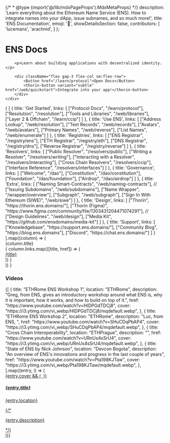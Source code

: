 {/* * @type {import('@/lib/mdxPageProps').MdxMetaProps} */}
  description: 'Learn everything about the Ethereum Name Service (ENS). How to integrate names into your dApp, issue subnames, and so much more!',
  title: 'ENS Documentation',
  emoji: '👋',
  showDetailsSection: false,
  contributors: [
    'lucemans',
    'arachnid',
  ]
};

<div className="bg-ens-light-background-secondary dark:bg-ens-dark-background-secondary">
    <div className="max-w-5xl mx-auto space-y-4 py-16 px-4 sm:px-6">
        <h1>ENS Docs</h1>

        <p>Learn about building applications with decentralized identity.</p>

        <div className="flex gap-3 flex-col sm:flex-row">
            <Button href="/learn/protocol">Open Docs</Button>
            <thorin-button variant="subtle" href="/web/quickstart">Integrate into your app!</thorin-button>
        </div>
    </div>

</div>

<div className="max-w-5xl !mx-auto space-y-6 pt-6 px-4 sm:px-6 w-full">
<div className="grid grid-cols-2 lg:grid-cols-4 gap-6">
    {
        [
            {
                title: 'Get Started',
                links: [
                    ["Protocol Docs", "/learn/protocol"],
                    ["Resolution", "/resolution"],
                    ["Tools and Libraries", "/web/libraries"],
                    ["Layer 2 & Offchain", "/learn/ccip"]
                ]
            },
            {
                title: 'Use ENS',
                links: [
                    ["Address Lookup", "/web/resolution"],
                    ["Text Records", "/web/records"],
                    ["Avatars", "/web/avatars"],
                    ["Primary Names", "/web/reverse"],
                    ["List Names", "/web/enumerate"]
                ]
            },
            {
                title: 'Registries',
                links: [
                    ["ENS Registrar", "/registry/ens"],
                    ["ETH Registrar", "/registry/eth"],
                    ["DNS Registrar", "/registry/dns"],
                    ["Reverse Registrar", "/registry/reverse"]
                ]
            },
            {
                title: 'Resolvers',
                links: [
                    ["Public Resolver", "/resolvers/public"],
                    ["Writing a Resolver", "/resolvers/writing"],
                    ["Interacting with a Resolver", "/resolvers/interacting"],
                    ["Cross Chain Resolvers", "/resolvers/ccip"],
                    ["Interface Reference", "/resolvers/interfaces"]
                ]
            },
            {
                title: 'Governance',
                links: [
                    ["Welcome", "/dao"],
                    ["Constitution", "/dao/constitution"],
                    ["Foundation", "/dao/foundation"],
                    ["Airdrop", "/dao/airdrop"]
                ]
            },
            {
                title: 'Extra',
                links: [
                    ["Naming Smart-Contracts", "/web/naming-contracts"],
                    // ["Issuing Subdomains", "/web/subdomains"],
                    ["Name Wrapper", "/wrapper/overview"],
                    ["Subgraph", "/web/subgraph"],
                    ["Sign In With Ethereum (SIWE)", "/web/siwe"]
                ]
            },
            {
                title: 'Design',
                links: [
                    ["Thorin", "https://thorin.ens.domains/"],
                    ["Thorin (Figma)", "https://www.figma.com/community/file/1303431204471074291"],
                    // ["Design Guidelines", "/web/design"],
                    ["Media Kit", "https://github.com/ensdomains/media-kit"]
                ]
            },
            {
                title: 'Support',
                links: [
                    ["Knowledgebase", "https://support.ens.domains/"],
                    ["Community Blog", "https://blog.ens.domains"],
                    ["Discord", "https://chat.ens.domains/"]
                ]
            }
        ].map((column) => (
            <div>
                <div className="font-bold">{column.title}</div>
                {
                    column.links.map(([title, href]) => (
                        <div className="flex items-center gap-3">
                            <a href={href}>{title}</a>
                        </div>
                    ))
                }
            </div>
        ))
    }
</div>

<h3 className="pt-4">Videos</h3>
<div className="w-full gap-4 pb-4 mt-0 grid grid-cols-1 sm:grid-cols-2 lg:grid-cols-4 not-prose">
  {[
    {
      title: "ETHRome ENS Workshop 1",
      location: "ETHRome",
      description:
        "Greg, from ENS, gives an introductory workshop around what ENS is, why it is important, how it works, and how to build on top of it.",
      href: "https://www.youtube.com/watch?v=HIDPGdTDCj8",
      cover: "https://i3.ytimg.com/vi_webp/HIDPGdTDCj8/mqdefault.webp",
    },
    {
      title: "ETHRome ENS Workshop 2",
      location: "ETHRome",
      description: "Luc, from ENS, ",
      href: "https://www.youtube.com/watch?v=SHuCDqPbAP4",
      cover: "https://i3.ytimg.com/vi_webp/SHuCDqPbAP4/mqdefault.webp",
    },
    {
      title: "Cross Chain Interoperability",
      location: "ETHPrague",
      description: "",
      href: "https://www.youtube.com/watch?v=URnUs4sSrU4",
      cover: "https://i3.ytimg.com/vi_webp/URnUs4sSrU4/mqdefault.webp",
    },
    {
      title: "State of ENS by Nick Johnson",
      location: "Devcon Bogota",
      description:
        "An overview of ENS's innovations and progress in the last couple of years",
      href: "https://www.youtube.com/watch?v=Pta198KJTaw",
      cover: "https://i3.ytimg.com/vi_webp/Pta198KJTaw/mqdefault.webp",
    },
  ].map((entry, i) => (
    <a
      className="w-full border flex flex-col rounded-lg border-ens-light-border dark:border-ens-dark-border overflow-hidden my-0 py-0 bg-ens-light-background-primary dark:bg-ens-dark-background-primary hover:bg-ens-light-background-secondary/50 hover:dark:bg-ens-dark-background-secondary/50"
      href={entry.href}
      hideExtras={true}
    >
      <div className="w-full bg-ens-light-background-disabled dark:bg-ens-dark-background-secondary aspect-video">
        {entry.cover && (
          <img src={entry.cover} alt="" className="w-full aspect-video" />
        )}
      </div>
      <div className="w-full border-t border-ens-light-border dark:border-ens-dark-border px-3 pt-2 pb-3 overflow-ellipsis">
        <h5 className="font-bold">{entry.title}</h5>
        <p className="tag tag-blue">{entry.location}</p>
        {/*<p className="h-16 overflow-ellipsis text-xs">{entry.description}</p>*/}
      </div>
    </a>
  ))}
</div>

</div>
